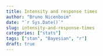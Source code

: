 ```yaml
---
title: Intensity and response times
author: "Bruno Nicenboim"
date: "`r Sys.Date()`"
slug: intensity-and-response-times
categories: ["stats"]
tags: ["stan", "Bayesian", "r"]
draft: true 
---
```

